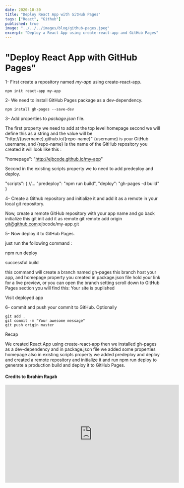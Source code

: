```yaml
---
date: 2020-10-30
title: "Deploy React App with GitHub Pages"
tags: ["React", "Github"]
published: true
image: "../../../images/blog/github-pages.jpeg"
excerpt: "Deploy a React App using create-react-app and GitHub Pages"
---
```


# "Deploy React App with GitHub Pages"

1- First create a repository named _my-app_ using create-react-app.

```
npm init react-app my-app
```

2- We need to install GitHub Pages package as a dev-dependency.

```
npm install gh-pages --save-dev
```

3- Add properties to _package.json_ file.

The first property we need to add at the top level homepage second we will define this as a string and the value will be "http://{username}.github.io/{repo-name}" {username} is your GitHub username, and {repo-name} is the name of the GitHub repository you created it will look like this :

"homepage": "http://ejbcode.github.io/my-app"

Second in the existing scripts property we to need to add predeploy and deploy.

"scripts": {
//...
"predeploy": "npm run build",
"deploy": "gh-pages -d build"
}

4- Create a Github repository and initialize it and add it as a remote in your local git repository.

Now, create a remote GitHub repository with your app name and go back initialize this
git init
add it as remote
git remote add origin git@github.com:ejbcode/my-app.git

5- Now deploy it to GitHub Pages.

just run the following command :

npm run deploy

successful build

this command will create a branch named gh-pages this branch host your app, and homepage property you created in package.json file hold your link for a live preview, or you can open the branch setting scroll down to GitHub Pages section you will find this:
Your site is puplished

Visit deployed app

6- commit and push your commit to GitHub. Optionally

```
git add .
git commit -m "Your awesome message"
git push origin master
```

Recap

We created React App using create-react-app
then we installed gh-pages as a dev-dependency
and in package.json file we added some properties homepage also in existing scripts property we added predeploy and deploy
and created a remote repository and initialize it
and run npm run deploy to generate a production build and deploy it to GitHub Pages.

#### Credits to Ibrahim Ragab

<div class="center">
  <iframe
    width="560"
    height="315"
    src="https://www.youtube.com/embed/BZidYA3dgXA"
    frameborder="0"
    allow="accelerometer; autoplay; clipboard-write; encrypted-media; gyroscope; picture-in-picture"
    allowfullscreen
  ></iframe>
</div>
